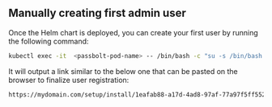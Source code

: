## Manually creating first admin user

Once the Helm chart is deployed, you can create your first user by running the following command:

```bash
kubectl exec -it  <passbolt-pod-name> -- /bin/bash -c "su -s /bin/bash -c \"bin/cake passbolt register_user -u <email> -f <firstname> -l <lastname> -r admin\" www-data"
```

It will output a link similar to the below one that can be pasted on the browser to finalize user registration:
```bash
https://mydomain.com/setup/install/1eafab88-a17d-4ad8-97af-77a97f5ff552/f097be64-3703-41e2-8ea2-d59cbe1c15bc
```
